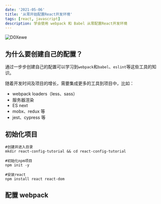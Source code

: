 ```yaml
---
date: '2021-05-06'
title: '从零开始配置React开发环境'
tags: [react, javascript]
description: 学会使用 webpack 和 Babel 从零配置React开发环境
---
```


![D0Xewe](https://pics-rust.vercel.app/uPic/D0Xewe.jpg)

## 为什么要创建自己的配置？

通过一步步创建自己的配置可以学习到`webpack`和`babel`、`eslint`等这些工具的知识。

随着开发时间及项目的增长，需要集成更多的工具到项目中，比如：

- webpack loaders（less、sass）
- 服务器渲染
- ES next
- mobx、redux 等
- jest、cypress 等

## 初始化项目

```shell
#创建并进入目录
mkdir react-config-tutorial && cd react-config-tutorial

#初始化npm项目
npm init -y

#安装react
npm install react react-dom
```

## 配置 webpack
